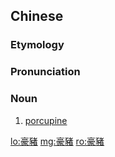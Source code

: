 {{also|豪猪}}
==Chinese==
{{zh-forms|s=豪猪}}

===Etymology===
{{zh-compound|豪|豬|brave|pig}}

===Pronunciation===
{{zh-pron
|m=háozhū
|cat=n
}}

===Noun===
{{zh-noun}}

# [[porcupine]]

[[lo:豪豬]]
[[mg:豪豬]]
[[ro:豪豬]]